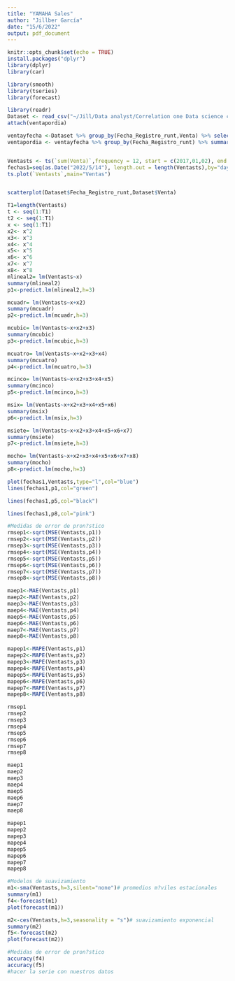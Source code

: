 ---
title: "YAMAHA Sales"
author: "Jillber García"
date: "15/6/2022"
output: pdf_document
---

```{r setup, include=FALSE}
knitr::opts_chunk$set(echo = TRUE)
install.packages("dplyr")
library(dplyr)
library(car)
```
```{r}
library(smooth)
library(tseries)
library(forecast)
```

```{r}
library(readr)
Dataset <- read_csv("~/Jill/Data analyst/Correlation one Data science course/PROJECT/Dataset.csv")
attach(ventapordia)

ventayfecha <-Dataset %>% group_by(Fecha_Registro_runt,Venta) %>% select(Fecha_Registro_runt,Venta) %>% count(Venta) 
ventapordia <- ventayfecha %>% group_by(Fecha_Registro_runt) %>% summarise(sum(Venta))


Ventasts <- ts(`sum(Venta)`,frequency = 12, start = c(2017,01,02), end = c(2022,05,14))
fechas1=seq(as.Date("2022/5/14"), length.out = length(Ventasts),by="days")
ts.plot(`Ventasts`,main="Ventas")

```

```{r}

```

```{r}
scatterplot(Dataset$Fecha_Registro_runt,Dataset$Venta)
```

```{r}
T1=length(Ventasts)
t <- seq(1:T1)
t2 <- seq(1:T1)
x <- seq(1:T1)
x2<- x^2
x3<- x^3
x4<- x^4
x5<- x^5
x6<- x^6
x7<- x^7
x8<- x^8
mlineal2= lm(Ventasts~x)
summary(mlineal2)
p1<-predict.lm(mlineal2,h=3)

mcuadr= lm(Ventasts~x+x2)
summary(mcuadr)
p2<-predict.lm(mcuadr,h=3)

mcubic= lm(Ventasts~x+x2+x3)
summary(mcubic)
p3<-predict.lm(mcubic,h=3)

mcuatro= lm(Ventasts~x+x2+x3+x4)
summary(mcuatro)
p4<-predict.lm(mcuatro,h=3)

mcinco= lm(Ventasts~x+x2+x3+x4+x5)
summary(mcinco)
p5<-predict.lm(mcinco,h=3)

msix= lm(Ventasts~x+x2+x3+x4+x5+x6)
summary(msix)
p6<-predict.lm(msix,h=3)

msiete= lm(Ventasts~x+x2+x3+x4+x5+x6+x7)
summary(msiete)
p7<-predict.lm(msiete,h=3)

mocho= lm(Ventasts~x+x2+x3+x4+x5+x6+x7+x8)
summary(mocho)
p8<-predict.lm(mocho,h=3)
```

```{r}
plot(fechas1,Ventasts,type="l",col="blue")
lines(fechas1,p1,col="green")

lines(fechas1,p5,col="black")

lines(fechas1,p8,col="pink")
```

```{r}
#Medidas de error de pron?stico
rmsep1<-sqrt(MSE(Ventasts,p1))
rmsep2<-sqrt(MSE(Ventasts,p2))
rmsep3<-sqrt(MSE(Ventasts,p3))
rmsep4<-sqrt(MSE(Ventasts,p4))
rmsep5<-sqrt(MSE(Ventasts,p5))
rmsep6<-sqrt(MSE(Ventasts,p6))
rmsep7<-sqrt(MSE(Ventasts,p7))
rmsep8<-sqrt(MSE(Ventasts,p8))

maep1<-MAE(Ventasts,p1)
maep2<-MAE(Ventasts,p2)
maep3<-MAE(Ventasts,p3)
maep4<-MAE(Ventasts,p4)
maep5<-MAE(Ventasts,p5)
maep6<-MAE(Ventasts,p6)
maep7<-MAE(Ventasts,p7)
maep8<-MAE(Ventasts,p8)

mapep1<-MAPE(Ventasts,p1)
mapep2<-MAPE(Ventasts,p2)
mapep3<-MAPE(Ventasts,p3)
mapep4<-MAPE(Ventasts,p4)
mapep5<-MAPE(Ventasts,p5)
mapep6<-MAPE(Ventasts,p6)
mapep7<-MAPE(Ventasts,p7)
mapep8<-MAPE(Ventasts,p8)
```

```{r}
rmsep1
rmsep2
rmsep3
rmsep4
rmsep5
rmsep6
rmsep7
rmsep8

```
```{r}
maep1
maep2
maep3
maep4
maep5
maep6
maep7
maep8
```
```{r}
mapep1
mapep2
mapep3
mapep4
mapep5
mapep6
mapep7
mapep8

```

```{r}
#Modelos de suavizamiento
m1<-sma(Ventasts,h=3,silent="none")# promedios m?viles estacionales
summary(m1)
f4<-forecast(m1)
plot(forecast(m1))

m2<-ces(Ventasts,h=3,seasonality = "s")# suavizamiento exponencial
summary(m2)
f5<-forecast(m2)
plot(forecast(m2))

#Medidas de error de pron?stico
accuracy(f4)
accuracy(f5)
#hacer la serie con nuestros datos
```